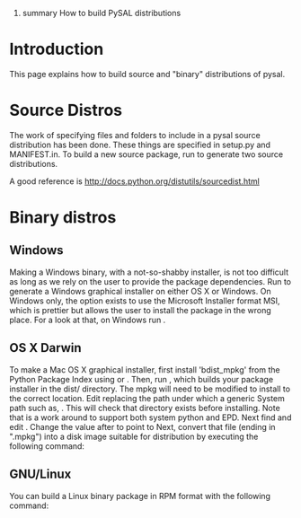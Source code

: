 ﻿#summary How to build PySAL distributions

= Introduction =

This page explains how to build source and "binary" distributions of pysal. 

= Source Distros =

The work of specifying files and folders to include in a pysal source distribution has been done.  These things are specified in setup.py and MANIFEST.in.  To build a new source package, run {{{python setup.py sdist --formats=gztar,zip}}} to generate two source distributions. 

A good reference is http://docs.python.org/distutils/sourcedist.html

= Binary distros =

==Windows==
Making a Windows binary, with a not-so-shabby installer, is not too difficult as long as we rely on the user to provide the package dependencies.  Run {{{python setup.py bdist_wininst}}} to generate a Windows graphical installer on either OS X or Windows. On Windows only, the option exists to use the Microsoft Installer format MSI, which is prettier but allows the user to install the package in the wrong place. For a look at that, on Windows run {{{python setup.py bdist --formats=msi}}}. 

==OS X Darwin==
To make a Mac OS X graphical installer, first install 'bdist_mpkg' from the Python Package Index using {{{easy_install bdist_mpkg}}} or {{{pip install bdist_mpkg}}}. Then, run {{{bdist_mpkg setup.py build}}}, which builds your package installer in the dist/ directory.  The mpkg will need to be modified to install to the correct location.  Edit {{{pysal*.mpkg/Contents/Info.plist}}} replacing the path under {{{IFRequirementDicts}}} which a generic System path such as, {{{/Library/Frameworks/Python.framework/Versions/Current/lib/python2.6/site-packages}}}.  This will check that directory exists before installing.  Note that {{{Version/Current/lib/python2.6}}} is a work around to support both system python and EPD.  Next find and edit {{{pysal*.mpkg/Contents/Packages/pysal*.pkg/Contents/Info.plist}}}.  Change the value after {{{IFPkgFlagDefaultLocation}}} to point to {{{/Library/Frameworks/Python.framework/Versions/Current/lib/python2.6/site-packages}}}  Next, convert that file (ending in ".mpkg") into a disk image suitable for distribution by executing the following command:
{{{hdiutil create -fs HFS+ -srcfolder pysal*.mpkg/ pysal-x.x.x-py2.X-macosx10.X.dmg}}}

==GNU/Linux==
You can build a Linux binary package in RPM format with the following command: {{{python setup.py bdist --formats=rpm}}} 